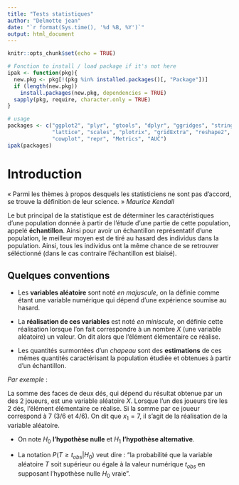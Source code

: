 ```yaml
---
title: "Tests statistiques"
author: "Delmotte jean"
date: "`r format(Sys.time(), '%d %B, %Y')`"
output: html_document
---
```


```r
knitr::opts_chunk$set(echo = TRUE)

# Fonction to install / load package if it's not here
ipak <- function(pkg){
  new.pkg <- pkg[!(pkg %in% installed.packages()[, "Package"])]
  if (length(new.pkg)) 
    install.packages(new.pkg, dependencies = TRUE)
  sapply(pkg, require, character.only = TRUE)
}

# usage
packages <- c("ggplot2", "plyr", "gtools", "dplyr", "ggridges", "stringr", "RColorBrewer",
              "lattice", "scales", "plotrix", "gridExtra", "reshape2", "tidyr", "randomForest",
              "cowplot", "repr", "Metrics", "AUC")
ipak(packages)

```

# Introduction

« Parmi les thèmes à propos desquels les statisticiens ne sont pas d'accord, se trouve la définition de leur science. » *Maurice Kendall*

Le but principal de la statistique est de déterminer les caractéristiques d'une population donnée à partir de l'étude d'une partie de cette population, appelé **échantillon**. Ainsi pour avoir un échantillon représentatif d'une population, le meilleur moyen est de tiré au hasard des individus dans la population. Ainsi, tous les individus ont la même chance de se retrouver séléctionné (dans le cas contraire l'échantillon est biaisé).

## Quelques conventions

- Les **variables aléatoire** sont noté *en majuscule*, on la définie comme étant une variable numérique qui dépend d'une expérience soumise au hasard. 

- La **réalisation de ces variables** est noté *en miniscule*, on définie cette réalisation lorsque l'on fait correspondre à un nombre $X$ (une variable aléatoire) un valeur. On dit alors que l'élément élémentaire ce réalise.

- Les quantités surmontées d'un *chapeau* sont des **estimations** de ces mêmes quantités caractérisant la population étudiée et obtenues à partir d'un échantillon.

*Par exemple* :

La somme des faces de deux dés, qui dépend du résultat obtenue par un des 2 joueurs, est une variable aléatoire $X$. Lorsque l'un des joueurs tire les 2 dés, l'élément élémentaire ce réalise. Si la somme par ce joueur correspond à 7 (3/6 et 4/6). On dit que $x_1=7$, il s'agit de la réalisation de la variable aléatoire.


- On note $H_0$ **l'hypothèse nulle** et $H_1$ **l'hypothèse alternative**.

- La notation  $P(T \ge t_{obs}|H_0)$ veut dire : "la probabilité que la variable aléatoire $T$ soit supérieur ou égale à la valeur numérique $t_{obs}$ en supposant l'hypothèse nulle $H_0$ vraie".
